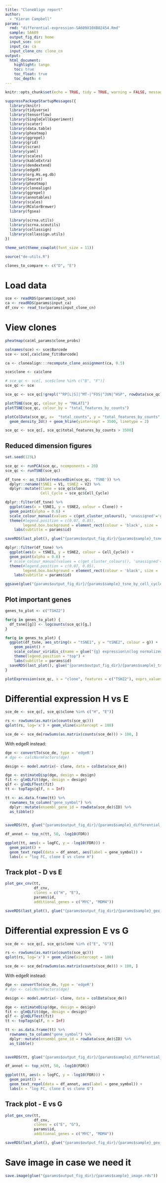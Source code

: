 ```yaml
---
title: "CloneAlign report"
author:
  - "Kieran Campbell"
params:
  rmd: "differential-expression-SA609X10XB02454.Rmd"
  sample: SA609
  output_fig_dir: home
  input_sce: sce
  input_ca: ca
  input_clone_cn: clone_cn
output: 
  html_document:
    highlight: tango
    toc: true
    toc_float: true
    toc_depth: 4
---
```


```r
knitr::opts_chunk$set(echo = TRUE, tidy = TRUE, warning = FALSE, message = FALSE, cache = FALSE, cache.lazy = FALSE, fig.width = 8, fig.height = 4.5)
```

```r
suppressPackageStartupMessages({
  library(knitr)
  library(tidyverse)
  library(tensorflow)
  library(SingleCellExperiment)
  library(scater)
  library(data.table)
  library(pheatmap)
  library(ggrepel)
  library(grid)
  library(scran)
  library(yaml)
  library(scales)
  library(kableExtra)
  library(dendextend)
  library(edgeR)
  library(org.Hs.eg.db)
  library(Seurat)
  library(pheatmap)
  library(clonealign)
  library(ggrepel)
  library(annotables)
  library(scales)
  library(RColorBrewer)
  library(fgsea)
  
  library(scrna.utils)
  library(scrna.sceutils)
  library(cellassign)
  library(cellassign.utils)
})

theme_set(theme_cowplot(font_size = 11))
```

```r

source("de-utils.R")
```

```r
clones_to_compare <- c("D", "E")
```


# Load data


```r
sce <- readRDS(params$input_sce)
ca <- readRDS(params$input_ca)
df_cnv <- read_tsv(params$input_clone_cn)
```


# View clones

```r
pheatmap(ca$ml_params$clone_probs)
```




```r
colnames(sce) <- sce$Barcode
sce <- sce[,ca$clone_fit$Barcode]

ca <- clonealign:::recompute_clone_assignment(ca, 0.5)

sce$clone <- ca$clone

# sce_qc <- sce[, sce$clone %in% c("B", "F")]
sce_qc <- sce

sce_qc <- sce_qc[!grepl("^RP[L|S]|^MT-|^FOS|^JUN|^HSP", rowData(sce_qc)$Symbol)]
```

```r
plotTSNE(sce_qc, colour_by = "MALAT1")
plotTSNE(sce_qc, colour_by = "total_features_by_counts")
```


```r
plotColData(sce_qc, x=  "total_counts", y = "total_features_by_counts", colour = "MALAT1") + 
  geom_density_2d() + geom_hline(yintercept = 3500, linetype = 2)
```

```r
sce_qc <- sce_qc[, sce_qc$total_features_by_counts > 3500]
```


## Reduced dimension figures

```r
set.seed(123L)

sce_qc <- runPCA(sce_qc, ncomponents = 20)
sce_qc <- runTSNE(sce_qc)

df_tsne <- as_tibble(reducedDim(sce_qc, 'TSNE')) %>% 
  dplyr::rename(tSNE1 = V1, tSNE2 = V2) %>% 
  dplyr::mutate(Clone = sce_qc$clone,
                Cell_Cycle = sce_qc$Cell_Cycle)
```




```r
dplyr::filter(df_tsne) %>% 
  ggplot(aes(x = tSNE1, y = tSNE2, colour = Clone)) +
  geom_point(alpha = 0.6) +
  scale_colour_manual(values = c(get_cluster_colours(), 'unassigned'='grey70')) +
  theme(#legend.position = c(0.07, 0.85),
        legend.box.background = element_rect(colour = 'black', size = .2))+
    labs(subtitle = params$id)

```

```r
saveRDS(last_plot(), glue("{params$output_fig_dir}/{params$sample}_tsne_by_clone.rds"))
```

```r

dplyr::filter(df_tsne) %>% 
  ggplot(aes(x = tSNE1, y = tSNE2, colour = Cell_Cycle)) +
  geom_point(alpha = 0.6) +
  # scale_colour_manual(values = c(get_cluster_colours(), 'unassigned'='grey70')) +
  theme(#legend.position = c(0.07, 0.85),
        legend.box.background = element_rect(colour = 'black', size = .2))+
    labs(subtitle = params$id)
```

```r
ggsave(glue("{params$output_fig_dir}/{params$sample}_tsne_by_cell_cycle.png"), width = 6, height =5)
```


## Plot important genes

```r
genes_to_plot <- c("TSHZ2")
```

```r
for(g in genes_to_plot) {
  df_tsne[[g]] <- logcounts(sce_qc)[g,]
}
```


```r
for(g in genes_to_plot) {
  ggplot(df_tsne, aes_string(x = "tSNE1", y = "tSNE2", colour = g)) +
    geom_point() +
    scale_colour_viridis_c(name = glue("{g} expression\n(log normalized counts)")) +
    theme(legend.position = "top") +
    labs(subtitle = params$id)
  saveRDS(last_plot(), glue("{params$output_fig_dir}/{params$sample}_tsne_gene_{g}.rds"))
}
```

```r
plotExpression(sce_qc, x = "clone", features = c("TSHZ2"), exprs_values = "counts")
```


# Differential expression H vs E

```r
sce_de <- sce_qc[, sce_qc$clone %in% c("H", "E")]

rs <- rowSums(as.matrix(counts(sce_qc)))
qplot(rs, log='x') + geom_vline(xintercept = 100)

sce_de <- sce_de[rowSums(as.matrix(counts(sce_de))) > 100, ]
```



With edgeR instead:

```r
dge <- convertTo(sce_de, type = 'edgeR')
# dge <- calcNormFactors(dge)

design <- model.matrix(~ clone, data = colData(sce_de))

dge <- estimateDisp(dge, design = design)
fit <- glmQLFit(dge, design = design)
qlf <- glmQLFTest(fit)
tt <- topTags(qlf, n = Inf)

tt <- as.data.frame(tt) %>% 
  rownames_to_column("gene_symbol") %>% 
  dplyr::mutate(ensembl_gene_id = rowData(sce_de)$ID) %>% 
  as_tibble()
  
```

```r
saveRDS(tt, glue("{params$output_fig_dir}/{params$sample}_differential_expression_e_h.rds"))
```

```r
df_annot <- top_n(tt, 50, -log10(FDR))

ggplot(tt, aes(x = logFC, y = -log10(FDR))) +
  geom_point() +
  geom_text_repel(data = df_annot, aes(label = gene_symbol)) +
  labs(x = "log FC, clone E vs clone H")
```

## Track plot - D vs E

```r

plot_gex_cnv(tt, 
             df_cnv, 
             clones = c("H", "E"),
             params$id,
             additional_genes = c("MYC", "MDM4"))
```


```r
saveRDS(last_plot(), glue("{params$output_fig_dir}/{params$sample}_gex_cnv_plot_e_vs_h.rds"))
```


# Differential expression E vs G

```r
sce_de <- sce_qc[, sce_qc$clone %in% c("E", "G")]

rs <- rowSums(as.matrix(counts(sce_qc)))
qplot(rs, log='x') + geom_vline(xintercept = 100)

sce_de <- sce_de[rowSums(as.matrix(counts(sce_de))) > 100, ]
```



With edgeR instead:

```r
dge <- convertTo(sce_de, type = 'edgeR')
# dge <- calcNormFactors(dge)

design <- model.matrix(~ clone, data = colData(sce_de))

dge <- estimateDisp(dge, design = design)
fit <- glmQLFit(dge, design = design)
qlf <- glmQLFTest(fit)
tt <- topTags(qlf, n = Inf)

tt <- as.data.frame(tt) %>% 
  rownames_to_column("gene_symbol") %>% 
  dplyr::mutate(ensembl_gene_id = rowData(sce_de)$ID) %>% 
  as_tibble()
  
```

```r
saveRDS(tt, glue("{params$output_fig_dir}/{params$sample}_differential_expression_e_g.rds"))
```

```r
df_annot <- top_n(tt, 50, -log10(FDR))

ggplot(tt, aes(x = logFC, y = -log10(FDR))) +
  geom_point() +
  geom_text_repel(data = df_annot, aes(label = gene_symbol)) +
  labs(x = "log FC, clone E vs clone G")
```

## Track plot - E vs G

```r

plot_gex_cnv(tt, 
             df_cnv, 
             clones = c("E", "G"),
             params$id,
             additional_genes = c("MYC", "MDM4"))
```


```r
saveRDS(last_plot(), glue("{params$output_fig_dir}/{params$sample}_gex_cnv_plot_e_vs_g.rds"))
```

# Save image in case we need it

```r
save.image(glue("{params$output_fig_dir}/{params$sample}_image.rds"))
```



